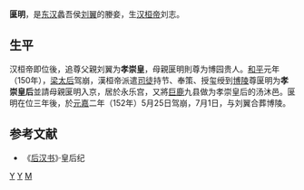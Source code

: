 '''匽明'''{{BD|2世紀|？|152年|5月25日|catIdx=Y}}，是[[东汉|东汉]]蠡吾侯[[刘翼|刘翼]]的媵妾，生[[汉桓帝|汉桓帝]]刘志。

== 生平 ==
汉桓帝即位後，追尊父親刘翼为'''孝崇皇'''，母親匽明則尊为博园贵人。[[和平_(东汉)|和平]]元年（150年），[[順烈皇后|梁太后]]驾崩，漢桓帝派遣[[司徒|司徒]]持节、奉策、授玺绶到[[漢博陵|博陵]]尊匽明为'''孝崇皇后'''並請母親匽明入京，居於永乐宫，又將[[巨鹿县|巨鹿]]九县做为孝崇皇后的汤沐邑。匽明在位三年後，於[[元嘉_(东汉)|元嘉]]二年（152年）5月25日驾崩，7月1日，与刘翼合葬博陵。

{{汉朝皇后}}

==参考文献==
*《[[后汉书|后汉书]]》·皇后纪
[[Category:東漢皇太后|Y]]
[[Category:汉朝追封皇后|Y]]
[[Category:匽姓|M]]